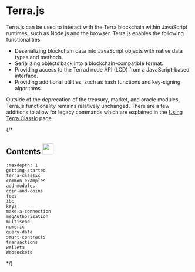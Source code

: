 
# Terra.js

Terra.js can be used to interact with the Terra blockchain within JavaScript runtimes, such as Node.js and the browser. Terra.js enables the following functionalities:

- Deserializing blockchain data into JavaScript objects with native data types and methods.
- Serializing objects back into a blockchain-compatible format.
- Providing access to the Terrad node API (LCD) from a JavaScript-based interface.
- Providing additional utilities, such as hash functions and key-signing algorithms.

<Admonition type="tip" icon="💡" title="Using Terra.js on the Terra chain">

Outside of the deprecation of the treasury, market, and oracle modules, Terra.js functionality remains relatively unchanged. There are a few additions to allow for legacy commands which are explained in the [Using Terra Classic](./terra-classic.mdx) page. 

</Admonition>

{/*
## Contents <img src="/img/Glossary.svg" height="30px">

```{toctree}
:maxdepth: 1
getting-started
terra-classic
common-examples
add-modules
coin-and-coins
fees
ibc
keys
make-a-connection
msgAuthorization
multisend
numeric
query-data
smart-contracts
transactions
wallets
Websockets
```
*/}